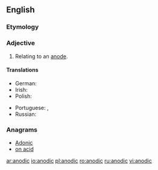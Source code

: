 ==English==

===Etymology===
{{suffix|en|anode|ic}}

===Adjective===
{{en-adj|-}}

# Relating to an [[anode]].

====Translations====
{{trans-top|relating to an anode}}
* German: {{t+|de|anodisch|}}
* Irish: {{t|ga|anóideach}}
* Polish: {{t|pl|anodowy|m}}
{{trans-mid}}
* Portuguese: {{t+|pt|anódico}}, {{t|pt|anodal}}
* Russian: {{t+|ru|ано́дный}}
{{trans-bottom}}

===Anagrams===
* [[Adonic#English|Adonic]]
* [[on acid#English|on acid]]

[[ar:anodic]]
[[io:anodic]]
[[pl:anodic]]
[[ro:anodic]]
[[ru:anodic]]
[[vi:anodic]]
